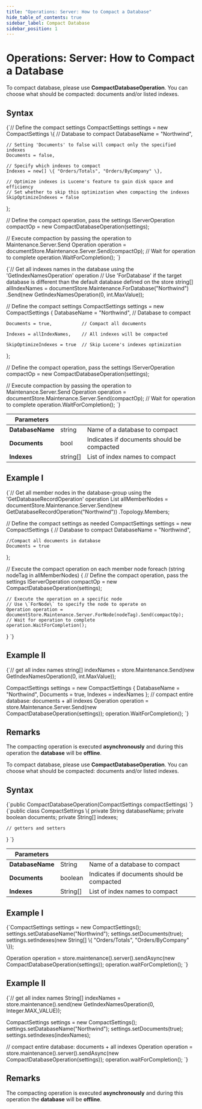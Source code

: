 ---
title: "Operations: Server: How to Compact a Database"
hide_table_of_contents: true
sidebar_label: Compact Database
sidebar_position: 1
---




# Operations: Server: How to Compact a Database
<LanguageSwitcher supportedLanguages={supportedLanguages} />
<LanguageContent language="csharp">


To compact database, please use **CompactDatabaseOperation**. You can choose what should be compacted: documents and/or listed indexes.

## Syntax

<TabItem value="compact_1" label="compact_1">
<CodeBlock language="csharp">
{`// Define the compact settings
CompactSettings settings = new CompactSettings
\{
    // Database to compact
    DatabaseName = "Northwind",
    
    // Setting 'Documents' to false will compact only the specified indexes
    Documents = false,
    
    // Specify which indexes to compact
    Indexes = new[] \{ "Orders/Totals", "Orders/ByCompany" \}, 
    
    // Optimize indexes is Lucene's feature to gain disk space and efficiency
    // Set whether to skip this optimization when compacting the indexes
    SkipOptimizeIndexes = false
\};

// Define the compact operation, pass the settings
IServerOperation<OperationIdResult> compactOp = new CompactDatabaseOperation(settings);

// Execute compaction by passing the operation to Maintenance.Server.Send
Operation operation = documentStore.Maintenance.Server.Send(compactOp);
// Wait for operation to complete
operation.WaitForCompletion();
`}
</CodeBlock>
</TabItem>

<TabItem value="compact_2" label="compact_2">
<CodeBlock language="csharp">
{`// Get all indexes names in the database using the 'GetIndexNamesOperation' operation
// Use 'ForDatabase' if the target database is different than the default database defined on the store
string[] allIndexNames =
    documentStore.Maintenance.ForDatabase("Northwind")
        .Send(new GetIndexNamesOperation(0, int.MaxValue));

// Define the compact settings
CompactSettings settings = new CompactSettings
\{
    DatabaseName = "Northwind", // Database to compact
    
    Documents = true,           // Compact all documents

    Indexes = allIndexNames,    // All indexes will be compacted
    
    SkipOptimizeIndexes = true  // Skip Lucene's indexes optimization
\};

// Define the compact operation, pass the settings
IServerOperation<OperationIdResult> compactOp = new CompactDatabaseOperation(settings);

// Execute compaction by passing the operation to Maintenance.Server.Send
Operation operation = documentStore.Maintenance.Server.Send(compactOp);
// Wait for operation to complete
operation.WaitForCompletion();
`}
</CodeBlock>
</TabItem>

| Parameters | | |
| ------------- | ------------- | ----- |
| **DatabaseName** | string | Name of a database to compact |
| **Documents** | bool | Indicates if documents should be compacted |
| **Indexes** | string[] | List of index names to compact |

## Example I

<TabItem value="compact_3" label="compact_3">
<CodeBlock language="csharp">
{`// Get all member nodes in the database-group using the 'GetDatabaseRecordOperation' operation
List<string> allMemberNodes =
    documentStore.Maintenance.Server.Send(new GetDatabaseRecordOperation("Northwind"))
        .Topology.Members;

// Define the compact settings as needed
CompactSettings settings = new CompactSettings
\{
    // Database to compact
    DatabaseName = "Northwind",
    
    //Compact all documents in database
    Documents = true
\};

// Execute the compact operation on each member node
foreach (string nodeTag in allMemberNodes)
\{
    // Define the compact operation, pass the settings
    IServerOperation<OperationIdResult> compactOp = new CompactDatabaseOperation(settings);
    
    // Execute the operation on a specific node
    // Use \`ForNode\` to specify the node to operate on
    Operation operation = documentStore.Maintenance.Server.ForNode(nodeTag).Send(compactOp);
    // Wait for operation to complete
    operation.WaitForCompletion();
\}
`}
</CodeBlock>
</TabItem>


## Example II

<TabItem value="compact_4" label="compact_4">
<CodeBlock language="csharp">
{`// get all index names
string[] indexNames = store.Maintenance.Send(new GetIndexNamesOperation(0, int.MaxValue));

CompactSettings settings = new CompactSettings
\{
    DatabaseName = "Northwind",
    Documents = true,
    Indexes = indexNames
\};
// compact entire database: documents + all indexes
Operation operation = store.Maintenance.Server.Send(new CompactDatabaseOperation(settings));
operation.WaitForCompletion();
`}
</CodeBlock>
</TabItem>


## Remarks

The compacting operation is executed **asynchronously** and during this operation the **database** will be **offline**.


</LanguageContent>
<LanguageContent language="java">


To compact database, please use **CompactDatabaseOperation**. You can choose what should be compacted: documents and/or listed indexes.

## Syntax

<TabItem value="compact_1" label="compact_1">
<CodeBlock language="java">
{`public CompactDatabaseOperation(CompactSettings compactSettings)
`}
</CodeBlock>
</TabItem>

<TabItem value="compact_2" label="compact_2">
<CodeBlock language="java">
{`public class CompactSettings \{
    private String databaseName;
    private boolean documents;
    private String[] indexes;

    // getters and setters
\}
`}
</CodeBlock>
</TabItem>

| Parameters | | |
| ------------- | ------------- | ----- |
| **DatabaseName** | String | Name of a database to compact |
| **Documents** | boolean | Indicates if documents should be compacted |
| **Indexes** | String[] | List of index names to compact |

## Example I

<TabItem value="compact_3" label="compact_3">
<CodeBlock language="java">
{`CompactSettings settings = new CompactSettings();
settings.setDatabaseName("Northwind");
settings.setDocuments(true);
settings.setIndexes(new String[] \{ "Orders/Totals", "Orders/ByCompany" \});

Operation operation = store.maintenance().server().sendAsync(new CompactDatabaseOperation(settings));
operation.waitForCompletion();
`}
</CodeBlock>
</TabItem>


## Example II

<TabItem value="compact_4" label="compact_4">
<CodeBlock language="java">
{`// get all index names
String[] indexNames = store.maintenance().send(new GetIndexNamesOperation(0, Integer.MAX_VALUE));

CompactSettings settings = new CompactSettings();
settings.setDatabaseName("Northwind");
settings.setDocuments(true);
settings.setIndexes(indexNames);

// compact entire database: documents + all indexes
Operation operation = store.maintenance().server().sendAsync(new CompactDatabaseOperation(settings));
operation.waitForCompletion();
`}
</CodeBlock>
</TabItem>


## Remarks

The compacting operation is executed **asynchronously** and during this operation the **database** will be **offline**.


</LanguageContent>

<!---
- [How to create database?](../../../client-api/operations/server-wide/create-database)
- [How to get database statistics?](../../../client-api/operations/maintenance/get-statistics)
- [How to start restore operation?](../../../client-api/operations/server-wide/restore-backup)

-->